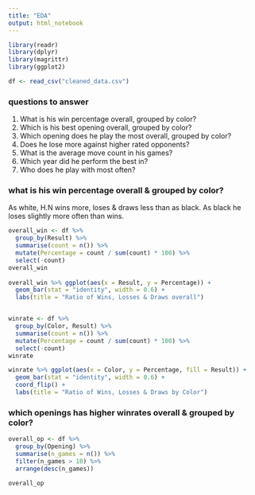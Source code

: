 ```yaml
---
title: "EDA"
output: html_notebook
---
```


```r
library(readr)
library(dplyr)
library(magrittr)
library(ggplot2)
```

```r
df <- read_csv("cleaned_data.csv")
```

### questions to answer
1. What is his win percentage overall, grouped by color?
2. Which is his best opening overall, grouped by color?
3. Which opening does he play the most overall, grouped by color?
4. Does he lose more against higher rated opponents?
5. What is the average move count in his games?
6. Which year did he perform the best in?
7. Who does he play with most often?

### what is his win percentage overall & grouped by color?
As white, H.N wins more, loses & draws less than as black. As black
he loses slightly more often than wins.
```r
overall_win <- df %>%
  group_by(Result) %>%
  summarise(count = n()) %>%
  mutate(Percentage = count / sum(count) * 100) %>%
  select(-count) 
overall_win
 
overall_win %>% ggplot(aes(x = Result, y = Percentage)) +
  geom_bar(stat = "identity", width = 0.6) +
  labs(title = "Ratio of Wins, Losses & Draws overall")


winrate <- df %>%
  group_by(Color, Result) %>%
  summarise(count = n()) %>%
  mutate(Percentage = count / sum(count) * 100) %>%
  select(-count) 
winrate

winrate %>% ggplot(aes(x = Color, y = Percentage, fill = Result)) +
  geom_bar(stat = "identity", width = 0.6) +
  coord_flip() +
  labs(title = "Ratio of Wins, Losses & Draws by Color")
```

### which openings has higher winrates overall & grouped by color?
```r
overall_op <- df %>%
  group_by(Opening) %>%
  summarise(n_games = n()) %>%
  filter(n_games > 10) %>%
  arrange(desc(n_games))

overall_op
  


```
